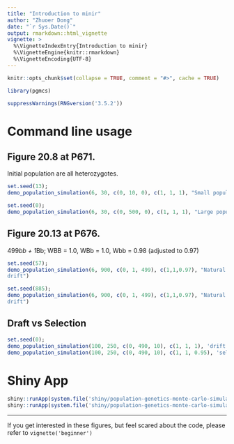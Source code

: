 ```yaml
---
title: "Introduction to minir"
author: "Zhuoer Dong"
date: "`r Sys.Date()`"
output: rmarkdown::html_vignette
vignette: >
  %\VignetteIndexEntry{Introduction to minir}
  %\VignetteEngine{knitr::rmarkdown}
  %\VignetteEncoding{UTF-8}
---
```


```r
knitr::opts_chunk$set(collapse = TRUE, comment = "#>", cache = TRUE)
```

```r
library(pgmcs)

suppressWarnings(RNGversion('3.5.2'))
```

# Command line usage

## Figure 20.8 at P671. 

Initial population are all heterozygotes.

```r
set.seed(13);
demo_population_simulation(6, 30, c(0, 10, 0), c(1, 1, 1), "Small population: Lots of genetic drift");
```

```r
set.seed(0);
demo_population_simulation(6, 30, c(0, 500, 0), c(1, 1, 1), "Large population: Little genetic drift");
```

## Figure 20.13 at P676. 

499*bb + 1*Bb; WBB = 1.0, WBb = 1.0, Wbb = 0.98 (adjusted to 0.97)

```r
set.seed(57);
demo_population_simulation(6, 900, c(0, 1, 499), c(1,1,0.97), "Natural selection together with genetic
drift")
```

```r
set.seed(885);
demo_population_simulation(6, 900, c(0, 1, 499), c(1,1,0.97), "Natural selection together with genetic
drift")
```

## Draft vs Selection

```r
set.seed(0);
demo_population_simulation(100, 250, c(0, 490, 10), c(1, 1, 1), 'drift')
demo_population_simulation(100, 250, c(0, 490, 10), c(1, 1, 0.95), 'select A')
```

# Shiny App

```r
shiny::runApp(system.file('shiny/population-genetics-monte-carlo-simulation', package = 'pgmcs'))
shiny::runApp(system.file('shiny/population-genetics-monte-carlo-simulation2', package = 'pgmcs'))
```

----------------------------------

If you get interested in these figures, but feel scared about the code, please refer to `vignette('beginner')`
